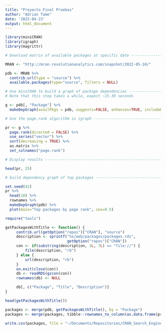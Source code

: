 ```yaml
---
title: "Proyecto Final Pruebas"
author: "Adrian Tame"
date: '2022-04-23'
output: html_document
---
```


```r
library(miniCRAN)
library(igraph)
library(magrittr)
```


```r
# Download matrix of available packages at specific date ------------------

MRAN <- "http://mran.revolutionanalytics.com/snapshot/2022-05-10/"

pdb <- MRAN %>%
  contrib.url(type = "source") %>%
  available.packages(type="source", filters = NULL)

```


```r
# Use miniCRAN to build a graph of package dependencies -------------------
# Note that this step takes a while, expect ~15-30 seconds

g <- pdb[, "Package"] %>%
  makeDepGraph(availPkgs = pdb, suggests=FALSE, enhances=TRUE, includeBasePkgs = FALSE)
```

```r
# Use the page.rank algorithm in igraph -----------------------------------

pr <- g %>%
  page.rank(directed = FALSE) %>%
  use_series("vector") %>%
  sort(decreasing = TRUE) %>%
  as.matrix %>%
  set_colnames("page.rank")

```


```r
# Display results ---------------------------------------------------------

head(pr, 25)
```


```r
# build dependency graph of top packages ----------------------------------

set.seed(42)
pr %>%
  head(10) %>%
  rownames %>%
  makeDepGraph(pdb) %>%
  plot(main="Top packages by page rank", cex=0.5)
```


```r
require("tools")

getPackagesWithTitle <- function() {
     contrib.url(getOption("repos")["CRAN"], "source") 
     description <- sprintf("%s/web/packages/packages.rds", 
                            getOption("repos")["CRAN"])
     con <- if(substring(description, 1L, 7L) == "file://") {
         file(description, "rb")
     } else {
         url(description, "rb")
     }
     on.exit(close(con))
     db <- readRDS(gzcon(con))
     rownames(db) <- NULL

     db[, c("Package", "Title", "Description")]
}

head(getPackagesWithTitle()) 

```

```r
packages <- merge(pdb, getPackagesWithTitle(), by = "Package") 
packages <- merge(packages, tibble::rownames_to_column(as.data.frame(pr), "Package"), by = "Package")
```

```r
write.csv(packages, file = "~/Documents/Repositories/CRAN_Search_Engine/data/packages_11_may_2022.csv")
```



